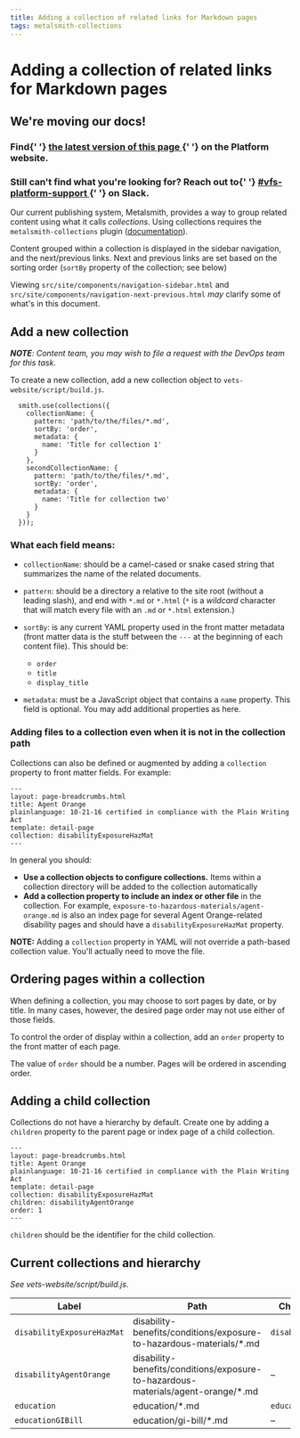 ```yaml
---
title: Adding a collection of related links for Markdown pages
tags: metalsmith-collections
---
```


# Adding a collection of related links for Markdown pages

<div class="deprecation-message">
  <h2>We're moving our docs!</h2>
  <h3>
    Find{' '}
    <a href="https://depo-platform-documentation.scrollhelp.site/developer-docs/Adding-a-collection-of-related-links-for-markdown-pages.1854996617.html">
      the latest version of this page
    </a>{' '}
    on the Platform website.
  </h3>
  <h3>
    Still can't find what you're looking for? Reach out to{' '}
    <a href="https://dsva.slack.com/archives/CBU0KDSB1">
      #vfs-platform-support
    </a>{' '}
    on Slack.
  </h3>
</div>

Our current publishing system, Metalsmith, provides a way to group related content using what it calls _collections_. Using collections requires the `metalsmith-collections` plugin ([documentation](https://github.com/segmentio/metalsmith-collections)).

Content grouped within a collection is displayed in the sidebar navigation, and the next/previous links. Next and previous links are set based on the sorting order (`sortBy` property of the collection; see below)

Viewing `src/site/components/navigation-sidebar.html` and `src/site/components/navigation-next-previous.html` _may_ clarify some of what's in this document.

## Add a new collection

_**NOTE**: Content team, you may wish to file a request with the DevOps team for this task._

To create a new collection, add a new collection object to `vets-website/script/build.js`.

```
  smith.use(collections({
    collectionName: {
      pattern: 'path/to/the/files/*.md',
      sortBy: 'order',
      metadata: {
        name: 'Title for collection 1'
      }
    },
    secondCollectionName: {
      pattern: 'path/to/the/files/*.md',
      sortBy: 'order',
      metadata: {
        name: 'Title for collection two'
      }
    }
  }));
```

### What each field means:

- `collectionName`: should be a camel-cased or snake cased string that summarizes the name of the related documents.
- `pattern`: should be a directory a relative to the site root (without a leading slash), and end with `*.md` or `*.html` (`*` is a _wildcard_ character that will match every file with an `.md` or `*.html` extension.)
- `sortBy`: is any current YAML property used in the front matter metadata (front matter data is the stuff between the `---` at the beginning of each content file). This should be:

  - `order`
  - `title`
  - `display_title`

- `metadata`: must be a JavaScript object that contains a `name` property. This field is optional. You may add additional properties as here.

### Adding files to a collection even when it is not in the collection path

Collections can also be defined or augmented by adding a `collection` property to front matter fields. For example:

```
---
layout: page-breadcrumbs.html
title: Agent Orange
plainlanguage: 10-21-16 certified in compliance with the Plain Writing Act
template: detail-page
collection: disabilityExposureHazMat
---
```

In general you should:

- **Use a collection objects to configure collections.** Items within a collection directory will be added to the collection automatically
- **Add a collection property to include an index or other file** in the collection. For example, `exposure-to-hazardous-materials/agent-orange.md` is also an index page for several Agent Orange-related disability pages and should have a `disabilityExposureHazMat` property.

**NOTE:** Adding a `collection` property in YAML will not override a path-based collection value. You'll actually need to move the file.

## Ordering pages within a collection

When defining a collection, you may choose to sort pages by date, or by title. In many cases, however, the desired page order may not use either of those fields.

To control the order of display within a collection, add an `order` property to the front matter of each page.

The value of `order` should be a number. Pages will be ordered in ascending order.

## Adding a child collection

Collections do not have a hierarchy by default. Create one by adding a `children` property to the parent page or index page of a child collection.

```
---
layout: page-breadcrumbs.html
title: Agent Orange
plainlanguage: 10-21-16 certified in compliance with the Plain Writing Act
template: detail-page
collection: disabilityExposureHazMat
children: disabilityAgentOrange
order: 1
---
```

`children` should be the identifier for the child collection.

## Current collections and hierarchy

_See vets-website/script/build.js_.

| Label                      | Path                                                                              | Child collection(s)     |
| -------------------------- | --------------------------------------------------------------------------------- | ----------------------- |
| `disabilityExposureHazMat` | disability-benefits/conditions/exposure-to-hazardous-materials/\*.md              | `disabilityAgentOrange` |
| `disabilityAgentOrange`    | disability-benefits/conditions/exposure-to-hazardous-materials/agent-orange/\*.md | &ndash;                 |
| `education`                | education/\*.md                                                                   | `educationGIBill`       |
| `educationGIBill`          | education/gi-bill/\*.md                                                           | &ndash;                 |
